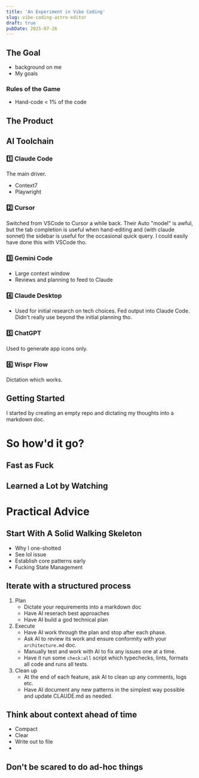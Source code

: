 ```yaml
---
title: 'An Experiment in Vibe Coding'
slug: vibe-coding-astro-editor
draft: true
pubDate: 2025-07-26
---
```


## The Goal

- background on me
- My goals

### Rules of the Game

- Hand-code < 1% of the code

## The Product

## AI Toolchain

### 1️⃣ Claude Code

The main driver.

- Context7
- Playwright

### 2️⃣ Cursor

Switched from VSCode to Cursor a while back. Their Auto "model" is awful, but the tab completion is useful when hand-editing and (with claude sonnet) the sidebar is useful for the occasional quick query. I could easily have done this with VSCode tho.

### 3️⃣ Gemini Code

- Large context window
- Reviews and planning to feed to Claude

### 4️⃣ Claude Desktop

- Used for initial research on tech choices. Fed output into Claude Code. Didn't really use beyond the initial planning tho.

### 5️⃣ ChatGPT

Used to generate app icons only.

### 6️⃣ Wispr Flow

Dictation which works.

## Getting Started

I started by creating an empty repo and dictating my thoughts into a markdown doc.

# So how'd it go?

## Fast as Fuck

## Learned a Lot by Watching

# Practical Advice

## Start With A Solid Walking Skeleton

- Why I one-shotted
- See lol issue
- Establish core patterns early
- Fucking State Management

## Iterate with a structured process

1. Plan
   - Dictate your requirements into a markdown doc
   - Have AI reserach best approaches
   - Have AI build a god technical plan
2. Execute
   - Have AI work through the plan and stop after each phase.
   - Ask AI to review its work and ensure conformity with your `architecture.md` doc.
   - Manually test and work with AI to fix any issues one at a time.
   - Have it run some `check:all` script which typechecks, lints, formats all code and runs all tests.
3. Clean up
   - At the end of each feature, ask AI to clean up any comments, logs etc.
   - Have AI document any new patterns in the simplest way possible and update CLAUDE.md as needed.

## Think about context ahead of time

- Compact
- Clear
- Write out to file
-

## Don't be scared to do ad-hoc things
